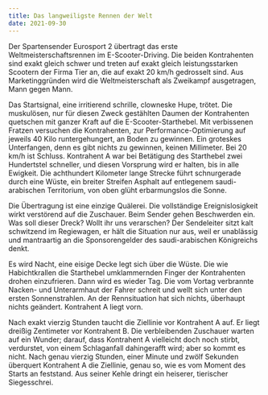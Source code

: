 ```yaml
---
title: Das langweiligste Rennen der Welt
date: 2021-09-30
---
```

Der Spartensender Eurosport 2 übertragt das erste Weltmeisterschaftsrennen im E-Scooter-Driving. Die beiden Kontrahenten sind exakt gleich schwer und treten auf exakt gleich leistungsstarken Scootern der Firma Tier an, die auf exakt 20 km/h gedrosselt sind. Aus Marketinggründen wird die Weltmeisterschaft als Zweikampf ausgetragen, Mann gegen Mann. 

Das Startsignal, eine irritierend schrille, clowneske Hupe, trötet. Die muskulösen, nur für diesen Zweck gestählten Daumen der Kontrahenten quetschen mit ganzer Kraft auf die E-Scooter-Starthebel. Mit verbissenen Fratzen versuchen die Kontrahenten, zur Performance-Optimierung auf jeweils 40 Kilo runtergehungert, an Boden zu gewinnen. Ein groteskes Unterfangen, denn es gibt nichts zu gewinnen, keinen Millimeter. Bei 20 km/h ist Schluss. Kontrahent A war bei Betätigung des Starthebel zwei Hundertstel schneller, und diesen Vorsprung wird er halten, bis in alle Ewigkeit. Die achthundert Kilometer lange Strecke führt schnurgerade durch eine Wüste, ein breiter Streifen Asphalt auf entlegenem saudi-arabischen Territorium, von oben glüht erbarmungslos die Sonne. 

Die Übertragung ist eine einzige Quälerei. Die vollständige Ereignislosigkeit wirkt verstörend auf die Zuschauer. Beim Sender gehen Beschwerden ein. Was soll dieser Dreck? Wollt ihr uns verarschen? Der Sendeleiter sitzt kalt schwitzend im Regiewagen, er hält die Situation nur aus, weil er unablässig und mantraartig an die Sponsorengelder des saudi-arabischen Königreichs denkt.

Es wird Nacht, eine eisige Decke legt sich über die Wüste. Die wie Habichtkrallen die Starthebel umklammernden Finger der Kontrahenten drohen einzufrieren. Dann wird es wieder Tag. Die vom Vortag verbrannte Nacken- und Unterarmhaut der Fahrer schreit und wellt sich unter den ersten Sonnenstrahlen. An der Rennsituation hat sich nichts, überhaupt nichts geändert. Kontrahent A liegt vorn.

Nach exakt vierzig Stunden taucht die Ziellinie vor Kontrahent A auf. Er liegt dreißig Zentimeter vor Kontrahent B. Die verbleibenden Zuschauer warten auf ein Wunder; darauf, dass Kontrahent A vielleicht doch noch stirbt, verdurstet, von einem Schlaganfall dahingerafft wird; aber so kommt es nicht. Nach genau vierzig Stunden, einer Minute und zwölf Sekunden überquert Kontrahent A die Ziellinie, genau so, wie es vom Moment des Starts an feststand. Aus seiner Kehle dringt ein heiserer, tierischer Siegesschrei.